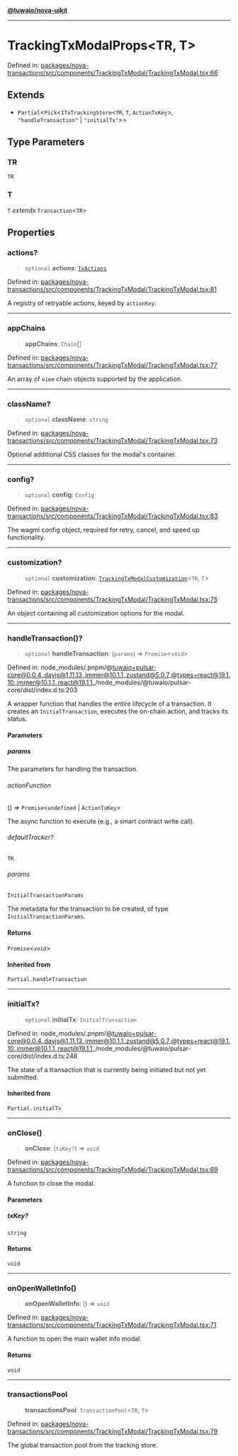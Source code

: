 [**@tuwaio/nova-uikit**](../../../README.md)

***

# TrackingTxModalProps\<TR, T\>

Defined in: [packages/nova-transactions/src/components/TrackingTxModal/TrackingTxModal.tsx:66](https://github.com/TuwaIO/nova-uikit/blob/08eba8ae8d3f95b682badea39f500181ab46fa0d/packages/nova-transactions/src/components/TrackingTxModal/TrackingTxModal.tsx#L66)

## Extends

- `Partial`\<`Pick`\<`ITxTrackingStore`\<`TR`, `T`, `ActionTxKey`\>, `"handleTransaction"` \| `"initialTx"`\>\>

## Type Parameters

### TR

`TR`

### T

`T` *extends* `Transaction`\<`TR`\>

## Properties

### actions?

> `optional` **actions**: [`TxActions`](../type-aliases/TxActions.md)

Defined in: [packages/nova-transactions/src/components/TrackingTxModal/TrackingTxModal.tsx:81](https://github.com/TuwaIO/nova-uikit/blob/08eba8ae8d3f95b682badea39f500181ab46fa0d/packages/nova-transactions/src/components/TrackingTxModal/TrackingTxModal.tsx#L81)

A registry of retryable actions, keyed by `actionKey`.

***

### appChains

> **appChains**: `Chain`[]

Defined in: [packages/nova-transactions/src/components/TrackingTxModal/TrackingTxModal.tsx:77](https://github.com/TuwaIO/nova-uikit/blob/08eba8ae8d3f95b682badea39f500181ab46fa0d/packages/nova-transactions/src/components/TrackingTxModal/TrackingTxModal.tsx#L77)

An array of `viem` chain objects supported by the application.

***

### className?

> `optional` **className**: `string`

Defined in: [packages/nova-transactions/src/components/TrackingTxModal/TrackingTxModal.tsx:73](https://github.com/TuwaIO/nova-uikit/blob/08eba8ae8d3f95b682badea39f500181ab46fa0d/packages/nova-transactions/src/components/TrackingTxModal/TrackingTxModal.tsx#L73)

Optional additional CSS classes for the modal's container.

***

### config?

> `optional` **config**: `Config`

Defined in: [packages/nova-transactions/src/components/TrackingTxModal/TrackingTxModal.tsx:83](https://github.com/TuwaIO/nova-uikit/blob/08eba8ae8d3f95b682badea39f500181ab46fa0d/packages/nova-transactions/src/components/TrackingTxModal/TrackingTxModal.tsx#L83)

The wagmi config object, required for retry, cancel, and speed up functionality.

***

### customization?

> `optional` **customization**: [`TrackingTxModalCustomization`](../type-aliases/TrackingTxModalCustomization.md)\<`TR`, `T`\>

Defined in: [packages/nova-transactions/src/components/TrackingTxModal/TrackingTxModal.tsx:75](https://github.com/TuwaIO/nova-uikit/blob/08eba8ae8d3f95b682badea39f500181ab46fa0d/packages/nova-transactions/src/components/TrackingTxModal/TrackingTxModal.tsx#L75)

An object containing all customization options for the modal.

***

### handleTransaction()?

> `optional` **handleTransaction**: (`params`) => `Promise`\<`void`\>

Defined in: node\_modules/.pnpm/@tuwaio+pulsar-core@0.0.4\_dayjs@1.11.13\_immer@10.1.1\_zustand@5.0.7\_@types+react@19.1.10\_immer@10.1.1\_react@19.1.1\_/node\_modules/@tuwaio/pulsar-core/dist/index.d.ts:203

A wrapper function that handles the entire lifecycle of a transaction.
It creates an `InitialTransaction`, executes the on-chain action, and tracks its status.

#### Parameters

##### params

The parameters for handling the transaction.

###### actionFunction

() => `Promise`\<`undefined` \| `ActionTxKey`\>

The async function to execute (e.g., a smart contract write call).

###### defaultTracker?

`TR`

###### params

`InitialTransactionParams`

The metadata for the transaction to be created, of type `InitialTransactionParams`.

#### Returns

`Promise`\<`void`\>

#### Inherited from

`Partial.handleTransaction`

***

### initialTx?

> `optional` **initialTx**: `InitialTransaction`

Defined in: node\_modules/.pnpm/@tuwaio+pulsar-core@0.0.4\_dayjs@1.11.13\_immer@10.1.1\_zustand@5.0.7\_@types+react@19.1.10\_immer@10.1.1\_react@19.1.1\_/node\_modules/@tuwaio/pulsar-core/dist/index.d.ts:248

The state of a transaction that is currently being initiated but not yet submitted.

#### Inherited from

`Partial.initialTx`

***

### onClose()

> **onClose**: (`txKey?`) => `void`

Defined in: [packages/nova-transactions/src/components/TrackingTxModal/TrackingTxModal.tsx:69](https://github.com/TuwaIO/nova-uikit/blob/08eba8ae8d3f95b682badea39f500181ab46fa0d/packages/nova-transactions/src/components/TrackingTxModal/TrackingTxModal.tsx#L69)

A function to close the modal.

#### Parameters

##### txKey?

`string`

#### Returns

`void`

***

### onOpenWalletInfo()

> **onOpenWalletInfo**: () => `void`

Defined in: [packages/nova-transactions/src/components/TrackingTxModal/TrackingTxModal.tsx:71](https://github.com/TuwaIO/nova-uikit/blob/08eba8ae8d3f95b682badea39f500181ab46fa0d/packages/nova-transactions/src/components/TrackingTxModal/TrackingTxModal.tsx#L71)

A function to open the main wallet info modal.

#### Returns

`void`

***

### transactionsPool

> **transactionsPool**: `TransactionPool`\<`TR`, `T`\>

Defined in: [packages/nova-transactions/src/components/TrackingTxModal/TrackingTxModal.tsx:79](https://github.com/TuwaIO/nova-uikit/blob/08eba8ae8d3f95b682badea39f500181ab46fa0d/packages/nova-transactions/src/components/TrackingTxModal/TrackingTxModal.tsx#L79)

The global transaction pool from the tracking store.

